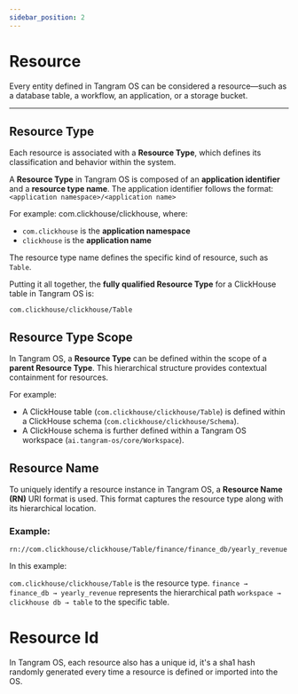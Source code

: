 ```yaml
---
sidebar_position: 2
---
```



# Resource

Every entity defined in Tangram OS can be considered a resource—such as a database table, a workflow, an application, or a storage bucket.

---
## Resource Type
Each resource is associated with a **Resource Type**, which defines its classification and behavior within the system.

A **Resource Type** in Tangram OS is composed of an **application identifier** and a **resource type name**.
The application identifier follows the format:
`<application namespace>/<application name>`

For example: com.clickhouse/clickhouse, where:

- `com.clickhouse` is the **application namespace**
- `clickhouse` is the **application name**

The resource type name defines the specific kind of resource, such as `Table`.

Putting it all together, the **fully qualified Resource Type** for a ClickHouse table in Tangram OS is:
```
com.clickhouse/clickhouse/Table
```


## Resource Type Scope

In Tangram OS, a **Resource Type** can be defined within the scope of a **parent Resource Type**. This hierarchical structure provides contextual containment for resources.

For example:
- A ClickHouse table (`com.clickhouse/clickhouse/Table`) is defined within a ClickHouse schema (`com.clickhouse/clickhouse/Schema`).
- A ClickHouse schema is further defined within a Tangram OS workspace (`ai.tangram-os/core/Workspace`).

## Resource Name
To uniquely identify a resource instance in Tangram OS, a **Resource Name (RN)** URI format is used. This format captures the resource type along with its hierarchical location.

### Example:

```text
rn://com.clickhouse/clickhouse/Table/finance/finance_db/yearly_revenue
```

In this example:

`com.clickhouse/clickhouse/Table` is the resource type.
`finance → finance_db → yearly_revenue` represents the hierarchical path `workspace → clickhouse db → table` to the specific table.


# Resource Id

In Tangram OS, each resource also has a unique id, it's a sha1 hash randomly generated every time a resource is defined or imported into the OS.
